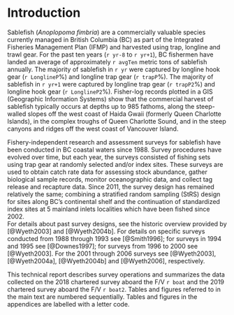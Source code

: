 # Introduction

Sablefish (*Anoplopoma fimbria*) are a commercially valuable species currently managed in British Columbia (BC) as part of the Integrated Fisheries Management Plan (IFMP) and harvested using trap, longline and trawl gear. For the past ten years (`r yr-8` to `r yr+1`),  BC fishermen have landed an average of approximately `r avgTen` metric tons of sablefish annually.  The majority of sablefish in `r yr`  were captured by longline hook gear  (`r LonglineP`\%) and longline trap gear (`r trapP`\%). The majority of sablefish   in  `r yr+1`   were  captured  by  longline trap gear  (`r trapP2`\%) and longline hook gear  (`r LonglineP2`\%). Fisher-log records plotted in a GIS (Geographic Information Systems) show that the commercial harvest of sablefish typically occurs at depths up to 985 fathoms, along the steep-walled slopes off the west coast of Haida Gwaii (formerly Queen Charlotte Islands), in the complex  troughs  of Queen  Charlotte Sound, and in the steep canyons and ridges off the west coast  of  Vancouver  Island. 


Fishery-independent research and assessment surveys for sablefish have been conducted in BC coastal waters since 1988. Survey procedures have evolved over time, but each year, the surveys consisted of fishing sets using trap gear at randomly selected and/or index sites. These surveys are used to obtain catch rate data for assessing stock abundance, gather biological sample records, monitor oceanographic data, and collect tag release and recapture data. Since 2011, the survey design has remained relatively the same; combining a stratified random sampling (StRS) design for sites along BC’s continental shelf and the continuation of standardized index sites at 5 mainland inlets localities which have been fished since 2002.  
For details about past survey designs, see the historic overview provided by [@Wyeth2003] and [@Wyeth2004b]. For details on specific surveys conducted from 1988 through 1993 see [@Smith1996]; for surveys in 1994 and 1995 see [@Downes1997]; for surveys from 1996 to 2000 see [@Wyeth2003].  For the 2001 through 2006 surveys see [@Wyeth2003], [@Wyeth2004a], [@Wyeth2004b] and [@Wyeth2006], respectively.  


This technical report describes survey operations and summarizes the data collected on the 2018 chartered survey aboard the F/V `r boat` and the 2019 chartered survey aboard the F/V `r boat2`. Tables and figures referred to in the main text are numbered  sequentially. Tables and figures in the appendices are labelled with a letter code.